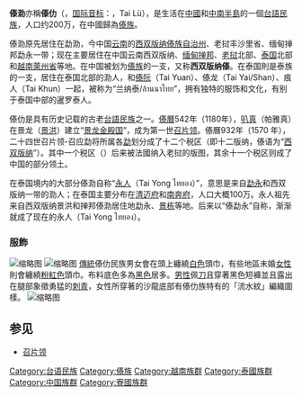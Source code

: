 {{Infobox Ethnic group
|group=傣仂 Tai Lü 
|population=200万
|region1={{flagcountry|China}}
|pop1=40万
|region2={{flagcountry|Burma}}
|pop2=20万
|region3={{flagcountry|Laos}}
|pop3=20万
|region4={{flagcountry|Thailand}}
|pop4=120万
|region5={{flagcountry|Vietnam}}
|pop5=4964（1999年）
|languages=[[傣仂语|傣仂语]]
|rels=[[上座部佛教|上座部佛教]]
|related=[[泰族|泰族]]
|Images=Dai minority in China.JPG}}
'''傣泐'''亦稱'''傣仂'''（{{lang-khb|ᨴᩱ᩠ᨿᩃᩨᩢ}}，[[国际音标|国际音标]]：{{IPA|[tai˥˩lɯ˩]}}，Tai Lü），是生活在[[中國|中國]]和[[中南半島|中南半島]]的一個[[台語民族|台語民族]]，人口约200万，在中國歸為[[傣族|傣族]]。

傣泐原先居住在勐泐，今中国[[云南|云南]]的[[西双版纳傣族自治州|西双版纳傣族自治州]]、老挝丰沙里省、缅甸掸邦勐永一带；现在主要居住在中国云南西双版纳、[[缅甸|缅甸]][[掸邦|掸邦]]、[[老挝|老挝]]北部、[[泰国|泰国]]北部和[[越南|越南]][[萊州省|萊州省]]等地。在中国被划为[[傣族|傣族]]的一支，又称'''西双版纳傣'''。在泰国則是泰族的一支，居住在泰国北部的泐人，和[[傣阮|傣阮]]（Tai Yuan）、傣龙（Tai Yai/Shan）、痕人（Tai Khun）一起，被称为“兰纳泰/ล้านนาไทย”，拥有独特的服饰和文化，有别于泰国中部的暹罗泰人。 

傣仂是具有历史记载的古老[[台語民族|台語民族]]之一。[[傣曆|傣曆]]542年（1180年），[[叭真|叭真]]（帕雅真）在景龙（[[景洪|景洪]]）建立“[[景龙金殿国|景龙金殿国]]”，成为第一世[[召片领|召片领]]。傣曆932年（1570 年），二十四世召片领-召应勐将所属各[[勐|勐]]划分成了十二个税区（即十二版纳，傣语为“[[西双版纳|西双版纳]]”）。其中一个税区（{{link-lo|勐乌|ເມືອງຍອດອູ}}）后来被法國纳入老挝的版图，其余十一个税区则成了中国的部分领土。

在泰国境内的大部分傣泐自称“[[永人|永人]]（Tai Yong ไทยอง）”，意思是来自[[勐永鎮|勐永]]和西双版纳一带的泐人；在泰国主要分布在[[清迈府|清迈府]]和[[南奔府|南奔府]]，人口大概100万。永人祖先来自西双版纳景洪和掸邦傣泐居住地勐永、[[景栋|景栋]]等地。后来以“傣勐永”自称，渐渐就成了现在的永人（Tai Yong ไทยอง）。

=== 服飾 ===
[[File:Tai_Lue_clothes.jpg|缩略图]]
[[File:Tai_Lue_clothes.jpg.jpg|缩略图]]
[[傳統|傳統]]傣仂民族男女會在頭上纏繞[[白色|白色]]頭巾，有些地區未婚[[女性|女性]]則會纏繞[[粉紅色|粉紅色]]頭巾。布料底色多為[[黑色|黑色]]居多。[[男性|男性]]佩[[刀|刀]]且穿著黑色短褲並且露出在腿部象徵勇猛的[[刺青|刺青]]，女性所穿著的沙龍底部有傣仂族特有的「流水紋」編織圖樣。
[[File:傣仂傳統流水紋.jpg|缩略图]]

== 参见 ==
* [[召片领|召片领]]

{{傣族}}
{{越南民族}}
{{泰国民族}}
{{老挝族群}}

[[Category:台语民族|Category:台语民族]]
[[Category:傣族|Category:傣族]]
[[Category:越南族群|Category:越南族群]]
[[Category:泰國族群|Category:泰國族群]]
[[Category:中国族群|Category:中国族群]]
[[Category:寮國族群|Category:寮國族群]]